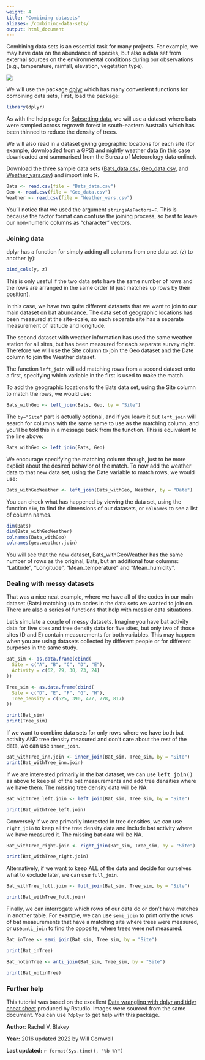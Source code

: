 ```yaml
---
weight: 4
title: "Combining datasets"
aliases: /combining-data-sets/
output: html_document
---
```


Combining data sets is an essential task for many projects. For example, we may have data on the abundance of species, but also a data set from external sources on the environmental conditions during our observations (e.g., temperature, rainfall, elevation, vegetation type). 

![](Combining_data_image.jpg)

We will use the package [dplyr](https://cran.r-project.org/web/packages/dplyr/index.html) which has many convenient functions for combining data sets, First, load the package:

```r
library(dplyr)
```

As with the help page for [Subsetting data](/../data-manipulation/subsetting-data/), we will use a dataset where bats were sampled across regrowth forest in south-eastern Australia which has been thinned to reduce the density of trees.

We will also read in a dataset giving geographic locations for each site (for example, downloaded from a GPS) and nightly weather data (in this case downloaded and summarised from the Bureau of Meteorology data online).

Download the three sample data sets ([Bats_data.csv](/datasets/Bats_data.csv), [Geo_data.csv](/datasets/Geo_data.csv), and [Weather_vars.csv](/datasets/Weather_vars.csv)) and import into R.

```r
Bats <- read.csv(file = "Bats_data.csv")
Geo <- read.csv(file = "Geo_data.csv")
Weather <- read.csv(file = "Weather_vars.csv")
```

You'll notice that we used the argument `stringsAsFactors=F`. This is because the factor format can confuse the joining process, so best to leave our non-numeric columns as "character" vectors.
  

### Joining data
 
dplyr has a function for simply adding all columns from one data set (z) to another (y):

```r
bind_cols(y, z)
```

This is only useful if the two data sets have the same number of rows and the rows are arranged in the same order (it just matches up rows by their position).  

In this case, we have two quite different datasets that we want to join to our main dataset on bat abundance. The data set of geographic locations has been measured at the site-scale, so each separate site has a separate measurement of latitude and longitude. 

The second dataset with weather information has used the same weather station for all sites, but has been measured for each separate survey night. Therefore we will use the Site column to join the Geo dataset and the Date column to join the Weather dataset. 

The function `left_join` will add matching rows from a second dataset onto a first, specifying which variable in the first is used to make the match.

To add the geographic locations to the Bats data set, using the Site column to match the rows, we would use:

```r
Bats_withGeo <- left_join(Bats, Geo, by = "Site")
```

The `by="Site"` part is actually optional, and if you leave it out `left_join` will search for columns with the same name to use as the matching column, and you'll be told this in a message back from the function. This is equivalent to the line above: 

```r
Bats_withGeo <- left_join(Bats, Geo)
```


We encourage specifying the matching column though, just to be more explicit about the desired behavior of the match.  To now add the weather data to that new data set, using the Date variable to match rows, we would use:

```r
Bats_withGeoWeather <- left_join(Bats_withGeo, Weather, by = "Date")
```

You can check what has happened by viewing the data set, using the function `dim`, to find the dimensions of our datasets, or `colnames` to see a list of column names.


```r
dim(Bats)
dim(Bats_withGeoWeather)
colnames(Bats_withGeo)
colnames(geo.weather.join)
```

You will see that the new dataset,  Bats_withGeoWeather has the same number of rows as the original, Bats, but an additional four columns: "Latitude", "Longitude", "Mean_temperature" and "Mean_humidity".
  

### Dealing with messy datasets
 
That was a nice neat example, where we have all of the codes in our main dataset (Bats) matching up to codes in the data sets we wanted to join on. There are also a series of functions that help with messier data situations. 

Let's simulate a couple of messy datasets. Imagine you have bat activity data for five sites and tree density data for five sites, but only two of those sites (D and E) contain measurements for both variables. This may happen when you are using datasets collected by different people or for different purposes in the same study. 

```r
Bat_sim <- as.data.frame(cbind(
  Site = c("A", "B", "C", "D", "E"),
  Activity = c(62, 29, 30, 23, 24)
))

Tree_sim <- as.data.frame(cbind(
  Site = c("D", "E", "F", "G", "H"),
  Tree_density = c(525, 390, 477, 778, 817)
))
```

```r
print(Bat_sim)
print(Tree_sim)
```

If we want to combine data sets for only rows where we have both bat activity AND tree density measured and don't care about the rest of the data, we can use `inner_join`.

```r
Bat_withTree_inn.join <- inner_join(Bat_sim, Tree_sim, by = "Site")
print(Bat_withTree_inn.join)
```

If we are interested primarily in the bat dataset, we can use <font face="monospace">left_join()</font> as above to keep all of the bat measurements and add tree densities where we have them. The missing tree density data will be NA.

```r
Bat_withTree_left.join <- left_join(Bat_sim, Tree_sim, by = "Site")
```

```r
print(Bat_withTree_left.join)
```

Conversely if we are primarily interested in tree densities, we can use `right_join` to keep all the tree density data and include bat activity where we have measured it. The missing bat data will be NA.

```r
Bat_withTree_right.join <- right_join(Bat_sim, Tree_sim, by = "Site")
```

```r
print(Bat_withTree_right.join)
```

Alternatively, if we want to keep ALL of the data and decide for ourselves what to exclude later, we can use `full_join`.

```r
Bat_withTree_full.join <- full_join(Bat_sim, Tree_sim, by = "Site")
```

```r
print(Bat_withTree_full.join)
```

Finally, we can interrogate which rows of our data do or don't have matches in another table. For example, we can use `semi_join` to print only the rows of bat measurements that have a matching site where trees were measured, or use`anti_join` to find the opposite, where trees were not measured.

```r
Bat_inTree <- semi_join(Bat_sim, Tree_sim, by = "Site")
```

```r
print(Bat_inTree)
```

```r
Bat_notinTree <- anti_join(Bat_sim, Tree_sim, by = "Site")
```

```r
print(Bat_notinTree)
```
  

### Further help
 
This tutorial was based on the excellent [Data wrangling with dplyr and tidyr cheat sheet](https://www.rstudio.com/wp-content/uploads/2015/02/data-wrangling-cheatsheet.pdf) produced by Rstudio. Images were sourced from the same document. You can use `?dplyr` to get help with this package.

**Author**: Rachel V. Blakey

**Year:** 2016 updated 2022 by Will Cornwell

**Last updated:** `r format(Sys.time(), "%b %Y")`
